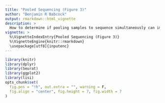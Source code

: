 ```yaml
---
title: "Pooled Sequencing (Figure 3)"
author: "Benjamin R Babcock"
output: rmarkdown::html_vignette
description: >
  How to determine if pooling samples to sequence simultaneously can improve sequencing? scRNA-Seq libraries from two different donors, sequenced to similar depth (Samples 4-A, 4-B and 5-A) were either sequenced at the same time ("sequenced together" samples 4-A & 5-A) or at different times ("sequenced separately" samples 4-B & 5-A). The full results of this test are described in our published Figure 3.
vignette: >
  %\VignetteIndexEntry{Pooled Sequencing (Figure 3)}
  %\VignetteEngine{knitr::rmarkdown}
  \usepackage[utf8]{inputenc}
---
```

```r
library(knitr)
library(dplyr)
library(Seurat)
library(ggplot2)
library(lisi)
opts_chunk$set(
  fig.pos = "!h", out.extra = "", warning = F, 
  fig.align = "center", fig.height = 7, fig.width = 7
)
```

```r


```
